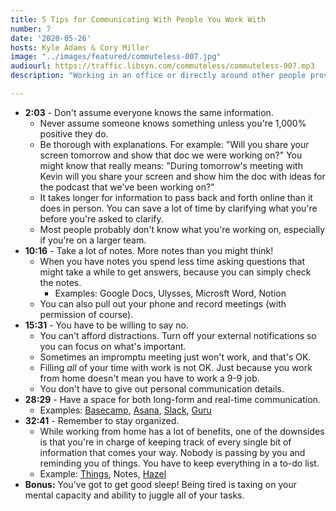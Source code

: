 ```yaml
---
title: 5 Tips for Communicating With People You Work With
number: 7
date: '2020-05-26'
hosts: Kyle Adams & Cory Miller
image: "../images/featured/commuteless-007.jpg"
audiourl: https://traffic.libsyn.com/commuteless/commuteless-007.mp3
description: "Working in an office or directly around other people provides you with a context of communication, both verbal and non-verbal. There are plenty of opportunities to engage with co-workers and get or receive information. Working from home means you have to be much more intentional about information, relationships, and communication with those you work with. In this episode we talk about how to improve your online communication with your workmates and why it's important to foster as much clarity and understanding as possible."

---
```


- **2:03** - Don't assume everyone knows the same information.
    - Never assume someone knows something unless you're 1,000% positive they do.
    - Be thorough with explanations. For example: "Will you share your screen tomorrow and show that doc we were working on?" You might know that really means: "During tomorrow's meeting with Kevin will you share your screen and show him the doc with ideas for the podcast that we've been working on?"
    - It takes longer for information to pass back and forth online than it does in person. You can save a lot of time by clarifying what you're before you're asked to clarify.
    - Most people probably don't know what you're working on, especially if you're on a larger team.
- **10:16** - Take a lot of notes. More notes than you might think!
    - When you have notes you spend less time asking questions that might take a while to get answers, because you can simply check the notes.
        - Examples: Google Docs, Ulysses, Microsft Word, Notion
    - You can also pull out your phone and record meetings (with permission of course).
- **15:31** - You have to be willing to say no.
    - You can't afford distractions. Turn off your external notifications so you can focus on what's important.
    - Sometimes an impromptu meeting just won't work, and that's OK.
    - Filling *all* of your time with work is not OK. Just because you work from home doesn't mean you have to work a 9-9 job.
    - You don't have to give out personal communication details.
- **28:29** - Have a space for both long-form and real-time communication.
    - Examples: [Basecamp](https://basecamp.com/), [Asana](https://asana.com/), [Slack](https://slack.com/), [Guru](https://www.getguru.com/)
- **32:41** - Remember to stay organized.
    - While working from home has a lot of benefits, one of the downsides is that you're in charge of keeping track of every single bit of information that comes your way. Nobody is passing by you and reminding you of things. You have to keep everything in a to-do list.
    - Example: [Things](https://culturedcode.com/things/), Notes, [Hazel](https://www.noodlesoft.com/)
- **Bonus:** You've got to get good sleep! Being tired is taxing on your mental capacity and ability to juggle all of your tasks.